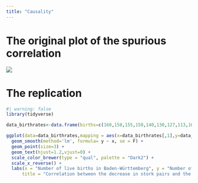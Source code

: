 ```yaml
---
title: "Causality"
---
```


# The original plot of the spurious correlation
![](../../assets/img/Scheinkorrelation_Storchenpopulation_Geburtenzahl.jpg)

# The replication
```r
#| warning: false
library(tidyverse)

data_birthrates<-data.frame(births=c(160,158,155,150,140,130,127,113,103,102,96)*1000,stork_pairs=c(67,68,47,52,42,34,32,26,22,19,15),year=c(1966,1965,1967,1968,1969,1970,1971,1972,1973,1974,1975))

ggplot(data=data_birthrates,mapping = aes(x=data_birthrates[,1],y=data_birthrates[,2],label=data_birthrates[,3])) +
  geom_smooth(method='lm', formula= y ~ x, se = F) +
  geom_point(size=3) +
  geom_text(hjust=1.2,vjust=0) +
  scale_color_brewer(type = "qual", palette = "Dark2") +
  scale_x_reverse() +
  labs(x = "Number of live births in Baden-Württemberg", y = "Number of stork pairs in Baden-Württemberg",
      title = "Correlation between the decrease in stork pairs and the decrease in births in Baden-Württemberg") #labs(x = "Zahl der Lebendgeborenen in Baden-Württemberg", y = "Zahl der Storchenpaare in Baden-Württemberg", title = "Korrelation zwischen dem Rückgang der Storchenpopulation und der Abnahme der Geburtenzahl in Baden-Württemberg") 
```
